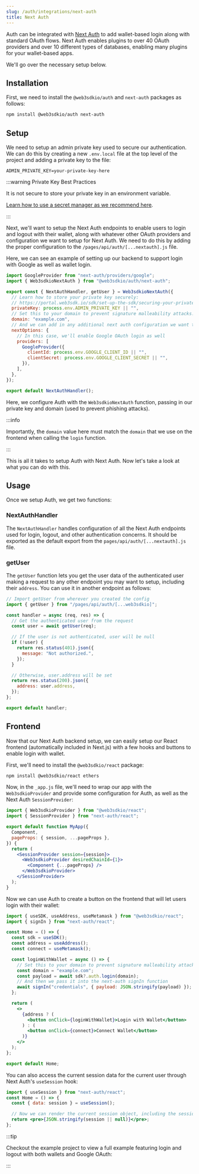 ```yaml
---
slug: /auth/integrations/next-auth
title: Next Auth
---
```



Auth can be integrated with [Next Auth](https://next-auth.js.org/) to add wallet-based login along with standard OAuth flows. Next Auth enables plugins to over 40 OAuth providers and over 10 different types of databases, enabling many plugins for your wallet-based apps.

We'll go over the necessary setup below.

<div className="row" style={{ marginTop: 24 }}>
  <div className="col col--12">
    <QuickstartCard
      name="Example Repo: NextAuth Integration"
      link="https://github.com/web3sdkio-template/web3sdkio-auth-next-auth"
      description="Integrate web3sdkio Auth as a NextAuth Provider"
      image="/assets/languages/nextauth.png"
    />
  </div>
</div>

## Installation

First, we need to install the `@web3sdkio/auth` and `next-auth` packages as follows:

```bash npm2yarn
npm install @web3sdkio/auth next-auth
```

## Setup

We need to setup an admin private key used to secure our authentication. We can do this by creating a new `.env.local` file at the top level of the project and adding a private key to the file:

```
ADMIN_PRIVATE_KEY=your-private-key-here
```

:::warning Private Key Best Practices

It is not secure to store your private key in an environment variable.

[Learn how to use a secret manager as we recommend here](/sdk/set-up-the-sdk/securing-your-private-key).

:::

Next, we'll want to setup the Next Auth endpoints to enable users to login and logout with their wallet, along with whatever other OAuth providers and configuration we want to setup for Next Auth. We need to do this by adding the proper configuration to the `/pages/api/auth/[...nextauth].js` file.

Here, we can see an example of setting up our backend to support login with Google as well as wallet login.

```js
import GoogleProvider from "next-auth/providers/google";
import { Web3sdkioNextAuth } from "@web3sdkio/auth/next-auth";

export const { NextAuthHandler, getUser } = Web3sdkioNextAuth({
  // Learn how to store your private key securely:
  // https://portal.web3sdk.io/sdk/set-up-the-sdk/securing-your-private-key
  privateKey: process.env.ADMIN_PRIVATE_KEY || "",
  // Set this to your domain to prevent signature malleability attacks.
  domain: "example.com",
  // And we can add in any additional next auth configuration we want to use
  nextOptions: {
    // In this case, we'll enable Google OAuth login as well
    providers: [
      GoogleProvider({
        clientId: process.env.GOOGLE_CLIENT_ID || "",
        clientSecret: process.env.GOOGLE_CLIENT_SECRET || "",
      }),
    ],
  },
});

export default NextAuthHandler();
```

Here, we configure Auth with the `Web3sdkioNextAuth` function, passing in our private key and domain (used to prevent phishing attacks).

:::info

Importantly, the `domain` value here must match the `domain` that we use on the frontend when calling the `login` function.

:::

This is all it takes to setup Auth with Next Auth. Now let's take a look at what you can do with this.

## Usage

Once we setup Auth, we get two functions:

### NextAuthHandler

The `NextAuthHandler` handles configuration of all the Next Auth endpoints used for login, logout, and other authentication concerns. It should be exported as the default export from the `pages/api/auth/[...nextauth].js` file.

### getUser

The `getUser` function lets you get the user data of the authenticated user making a request to any other endpoint you may want to setup, including their `address`. You can use it in another endpoint as follows:

```javascript
// Import getUser from wherever you created the config
import { getUser } from "/pages/api/auth/[...web3sdkio]";

const handler = async (req, res) => {
  // Get the authenticated user from the request
  const user = await getUser(req);

  // If the user is not authenticated, user will be null
  if (!user) {
    return res.status(401).json({
      message: "Not authorized.",
    });
  }

  // Otherwise, user.address will be set
  return res.status(200).json({
    address: user.address,
  });
};

export default handler;
```

## Frontend

Now that our Next Auth backend setup, we can easily setup our React frontend (automatically included in Next.js) with a few hooks and buttons to enable login with wallet.

First, we'll need to install the `@web3sdkio/react` package:

```bash npm2yarn
npm install @web3sdkio/react ethers
```

Now, in the `_app.js` file, we'll need to wrap our app with the `Web3sdkioProvider` and provide some configuration for Auth, as well as the Next Auth `SessionProvider`:

```jsx
import { Web3sdkioProvider } from "@web3sdkio/react";
import { SessionProvider } from "next-auth/react";

export default function MyApp({
  Component,
  pageProps: { session, ...pageProps },
}) {
  return (
    <SessionProvider session={session}>
      <Web3sdkioProvider desiredChainId={1}>
        <Component {...pageProps} />
      </Web3sdkioProvider>
    </SessionProvider>
  );
}
```

Now we can use Auth to create a button on the frontend that will let users login with their wallet:

```jsx
import { useSDK, useAddress, useMetamask } from "@web3sdkio/react";
import { signIn } from "next-auth/react";

const Home = () => {
  const sdk = useSDK();
  const address = useAddress();
  const connect = useMetamask();

  const loginWithWallet = async () => {
    // Set this to your domain to prevent signature malleability attacks.
    const domain = "example.com";
    const payload = await sdk?.auth.login(domain);
    // And then we pass it into the next-auth signIn function
    await signIn("credentials", { payload: JSON.stringify(payload) });
  };

  return (
    <>
      {address ? (
        <button onClick={loginWithWallet}>Login with Wallet</button>
      ) : (
        <button onClick={connect}>Connect Wallet</button>
      )}
    </>
  );
};

export default Home;
```

You can also access the current session data for the current user through Next Auth's `useSession` hook:

```jsx
import { useSession } from "next-auth/react";
const Home = () => {
  const { data: session } = useSession();

  // Now we can render the current session object, including the session.user field
  return <pre>{JSON.stringify(session || null)}</pre>;
};
```

:::tip

Checkout the example project to view a full example featuring login and logout with both wallets and Google OAuth:

<div className="col col--6" style={{ padding: 8 }}>
  <QuickstartCard
    name="Auth + Next Auth"
    link="https://github.com/web3sdkio-template/web3sdkio-auth-next-auth"
    description="Implement web3sdkio Auth with Next Auth"
    image="/assets/icons/nft.png"
  />
</div>

:::
